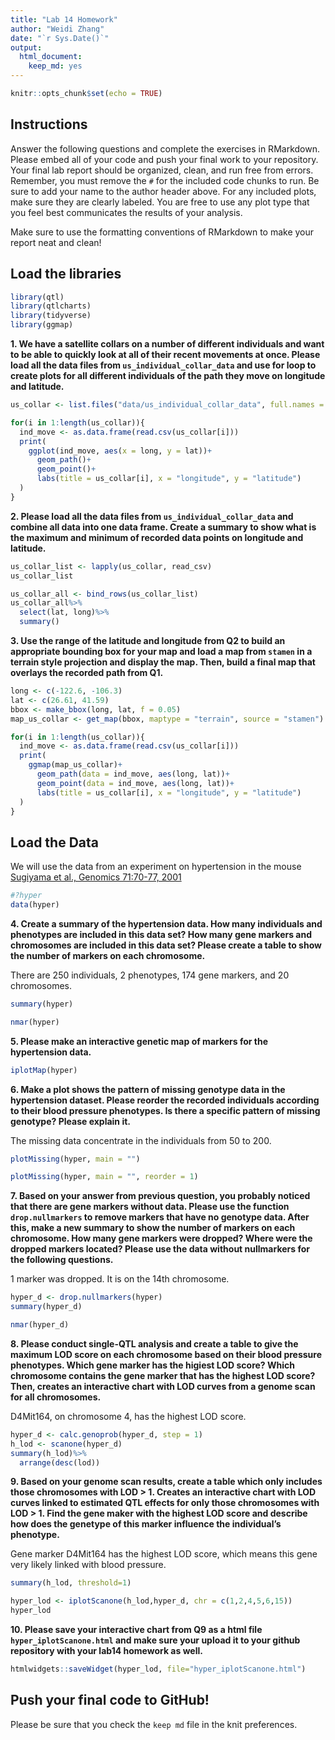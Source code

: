 ```yaml
---
title: "Lab 14 Homework"
author: "Weidi Zhang"
date: "`r Sys.Date()`"
output: 
  html_document: 
    keep_md: yes
---
```


```r
knitr::opts_chunk$set(echo = TRUE)
```

## Instructions
Answer the following questions and complete the exercises in RMarkdown. Please embed all of your code and push your final work to your repository. Your final lab report should be organized, clean, and run free from errors. Remember, you must remove the `#` for the included code chunks to run. Be sure to add your name to the author header above. For any included plots, make sure they are clearly labeled. You are free to use any plot type that you feel best communicates the results of your analysis.  

Make sure to use the formatting conventions of RMarkdown to make your report neat and clean!  

## Load the libraries
```r
library(qtl)
library(qtlcharts)
library(tidyverse)
library(ggmap)
```

**1. We have a satellite collars on a number of different individuals and want to be able to quickly look at all of their recent movements at once. Please load all the data files from `us_individual_collar_data` and use for loop to create plots for all different individuals of the path they move on longitude and latitude.**
```r
us_collar <- list.files("data/us_individual_collar_data", full.names = TRUE)
```

```r
for(i in 1:length(us_collar)){
  ind_move <- as.data.frame(read.csv(us_collar[i]))
  print(
    ggplot(ind_move, aes(x = long, y = lat))+
      geom_path()+
      geom_point()+
      labs(title = us_collar[i], x = "longitude", y = "latitude")
  )
}
```


**2. Please load all the data files from `us_individual_collar_data` and combine all data into one data frame. Create a summary to show what is the maximum and minimum of recorded data points on longitude and latitude.**
```r
us_collar_list <- lapply(us_collar, read_csv)
us_collar_list
```

```r
us_collar_all <- bind_rows(us_collar_list)
us_collar_all%>%
  select(lat, long)%>%
  summary()
```



**3. Use the range of the latitude and longitude from Q2 to build an appropriate bounding box for your map and load a map from `stamen` in a terrain style projection and display the map. Then, build a final map that overlays the recorded path from Q1.**
```r
long <- c(-122.6, -106.3)
lat <- c(26.61, 41.59)
bbox <- make_bbox(long, lat, f = 0.05)
map_us_collar <- get_map(bbox, maptype = "terrain", source = "stamen")
```
```r
for(i in 1:length(us_collar)){
  ind_move <- as.data.frame(read.csv(us_collar[i]))
  print(
    ggmap(map_us_collar)+
      geom_path(data = ind_move, aes(long, lat))+
      geom_point(data = ind_move, aes(long, lat))+
      labs(title = us_collar[i], x = "longitude", y = "latitude")
  )
}
```



## Load the Data
We will use the data from an experiment on hypertension in the mouse [Sugiyama et al., Genomics 71:70-77, 2001](https://www.sciencedirect.com/science/article/pii/S0888754300964012?via%3Dihub)
```r
#?hyper
data(hyper)
```

**4. Create a summary of the hypertension data. How many individuals and phenotypes are included in this data set? How many gene markers and chromosomes are included in this data set? Please create a table to show the number of markers on each chromosome.**

There are 250 individuals, 2 phenotypes, 174 gene markers, and 20 chromosomes.
```r
summary(hyper)
```
```r
nmar(hyper)
```


**5. Please make an interactive genetic map of markers for the hypertension data.**
```r
iplotMap(hyper)
```

**6. Make a plot shows the pattern of missing genotype data in the hypertension dataset. Please reorder the recorded individuals according to their blood pressure phenotypes. Is there a specific pattern of missing genotype? Please explain it.**

The missing data concentrate in the individuals from 50 to 200.
```r
plotMissing(hyper, main = "")
```

```r
plotMissing(hyper, main = "", reorder = 1)
```

**7. Based on your answer from previous question, you probably noticed that there are gene markers without data. Please use the function `drop.nullmarkers` to remove markers that have no genotype data. After this, make a new summary to show the number of markers on each chromosome. How many gene markers were dropped? Where were the dropped markers located? Please use the data without nullmarkers for the following questions.**

1 marker was dropped. It is on the 14th chromosome.
```r
hyper_d <- drop.nullmarkers(hyper)
summary(hyper_d)
```
```r
nmar(hyper_d)
```


**8. Please conduct single-QTL analysis and create a table to give the maximum LOD score on each chromosome based on their blood pressure phenotypes. Which gene marker has the higiest LOD score? Which chromosome contains the gene marker that has the highest LOD score? Then, creates an interactive chart with LOD curves from a genome scan for all chromosomes.**

D4Mit164, on chromosome 4, has the highest LOD score.
```r
hyper_d <- calc.genoprob(hyper_d, step = 1)
h_lod <- scanone(hyper_d)
summary(h_lod)%>%
  arrange(desc(lod))
```

**9. Based on your genome scan results, create a table which only includes those chromosomes with LOD > 1. Creates an interactive chart with LOD curves linked to estimated QTL effects for only those chromosomes with LOD > 1. Find the gene maker with the highest LOD score and describe how does the genetype of this marker influence the individual's phenotype.**

Gene marker D4Mit164 has the highest LOD score, which means this gene very likely linked with blood pressure.
```r
summary(h_lod, threshold=1)
```
```r
hyper_lod <- iplotScanone(h_lod,hyper_d, chr = c(1,2,4,5,6,15))
hyper_lod
```


**10. Please save your interactive chart from Q9 as a html file `hyper_iplotScanone.html` and make sure your upload it to your github repository with your lab14 homework as well.**
```r
htmlwidgets::saveWidget(hyper_lod, file="hyper_iplotScanone.html")
```

## Push your final code to GitHub!
Please be sure that you check the `keep md` file in the knit preferences. 